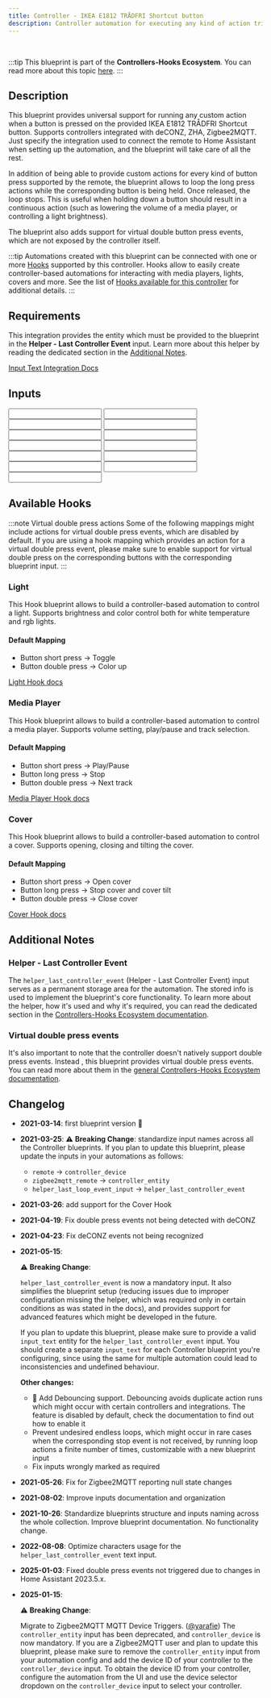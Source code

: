 ```yaml
---
title: Controller - IKEA E1812 TRÅDFRI Shortcut button
description: Controller automation for executing any kind of action triggered by the provided IKEA E1812 TRÅDFRI Shortcut button. Supports deCONZ, ZHA, Zigbee2MQTT.
---
```



<ImportCard id='ikea_e1812' category='controllers' />

<br />

:::tip
This blueprint is part of the **Controllers-Hooks Ecosystem**. You can read more about this topic [here](/docs/controllers-hooks-ecosystem).
:::

## Description

This blueprint provides universal support for running any custom action when a button is pressed on the provided IKEA E1812 TRÅDFRI Shortcut button. Supports controllers integrated with deCONZ, ZHA, Zigbee2MQTT. Just specify the integration used to connect the remote to Home Assistant when setting up the automation, and the blueprint will take care of all the rest.

In addition of being able to provide custom actions for every kind of button press supported by the remote, the blueprint allows to loop the long press actions while the corresponding button is being held. Once released, the loop stops. This is useful when holding down a button should result in a continuous action (such as lowering the volume of a media player, or controlling a light brightness).

The blueprint also adds support for virtual double button press events, which are not exposed by the controller itself.

:::tip
Automations created with this blueprint can be connected with one or more [Hooks](/docs/blueprints/hooks) supported by this controller.
Hooks allow to easily create controller-based automations for interacting with media players, lights, covers and more. See the list of [Hooks available for this controller](/docs/blueprints/controllers/ikea_e1812#available-hooks) for additional details.
:::

## Requirements

<Requirement id='deconz'/>
<Requirement id='zha'/>
<Requirement id='zigbee2mqtt'/>
<Requirement name='Input Text Integration' required>

This integration provides the entity which must be provided to the blueprint in the **Helper - Last Controller Event** input. Learn more about this helper by reading the dedicated section in the [Additional Notes](#helper---last-controller-event).

[Input Text Integration Docs](https://www.home-assistant.io/integrations/input_text/)

</Requirement>

## Inputs

<Input
  name='Integration'
  description='Integration used for connecting the remote with Home Assistant. Select one of the available values.'
  selector='select'
  required
/>
<Input
  name='Controller Device'
  description='The controller device to use for the automation. Choose a value only if the remote is integrated with deCONZ, ZHA.'
  selector='device'
  required='deCONZ, ZHA, Zigbee2MQTT'
/>
<Input
  name='Controller Entity'
  description='The action sensor of the controller to use for the automation. Choose a value only if the remote is integrated with Zigbee2MQTT and Legacy Action Sensors are enabled. This input is deprecated in favor of the Controller Device input, and will be removed in* a future release.'
  selector='entity'
  deprecated
/>
<Input
  name='Helper - Last Controller Event'
  description='Input Text used to store the last event fired by the controller. You will need to manually create a text input entity for this, please read the blueprint Additional Notes for more info.'
  selector='entity'
  required
/>
<Input
  name='Button short press'
  description='Action to run on short button press.'
  selector='action'
/>
<Input
  name='Button long press'
  description='Action to run on long button press.'
  selector='action'
/>
<Input
  name='Button release'
  description='Action to run on button release after long press.'
  selector='action'
/>
<Input
  name='Button double press'
  description='Action to run on double button press.'
  selector='action'
/>
<Input
  name='Button long press - loop until release'
  description='Loop the button action until the button is released.'
  selector='boolean'
/>
<Input
  name='Button long press - Maximum loop repeats'
  description='Maximum number of repeats for the custom action, when looping is enabled. Use it as a safety limit to prevent an endless loop in case the corresponding stop event is not received.'
  selector='number'
/>
<Input
  name='Expose button double press event'
  description='Choose whether or not to expose the virtual double press event for the button. Turn this on if you are providing an action for the button double press event.'
  selector='boolean'
/>
<Input
  name='Helper - Double Press delay'
  description='Max delay between the first and the second button press for the double press event. Provide a value only if you are using a double press action. Increase this value if you notice that the double press action is not triggered properly.'
  selector='number'
/>
<Input
  name='Helper - Debounce delay'
  description='Delay used for debouncing RAW controller events, by default set to 0. A value of 0 disables the debouncing feature. Increase this value if you notice custom actions or linked Hooks running multiple times when interacting with the device. When the controller needs to be debounced, usually a value of 100 is enough to remove all duplicate events.'
  selector='number'
/>

## Available Hooks

:::note Virtual double press actions
Some of the following mappings might include actions for virtual double press events, which are disabled by default.
If you are using a hook mapping which provides an action for a virtual double press event, please make sure to enable support for virtual double press on the corresponding buttons with the corresponding blueprint input.
:::

### Light

This Hook blueprint allows to build a controller-based automation to control a light. Supports brightness and color control both for white temperature and rgb lights.

#### Default Mapping

- Button short press -> Toggle
- Button double press -> Color up

[Light Hook docs](/docs/blueprints/hooks/light)

### Media Player

This Hook blueprint allows to build a controller-based automation to control a media player. Supports volume setting, play/pause and track selection.

#### Default Mapping

- Button short press -> Play/Pause
- Button long press -> Stop
- Button double press -> Next track

[Media Player Hook docs](/docs/blueprints/hooks/media_player)

### Cover

This Hook blueprint allows to build a controller-based automation to control a cover. Supports opening, closing and tilting the cover.

#### Default Mapping

- Button short press -> Open cover
- Button long press -> Stop cover and cover tilt
- Button double press -> Close cover

[Cover Hook docs](/docs/blueprints/hooks/cover)

## Additional Notes

### Helper - Last Controller Event

The `helper_last_controller_event` (Helper - Last Controller Event) input serves as a permanent storage area for the automation. The stored info is used to implement the blueprint's core functionality. To learn more about the helper, how it's used and why it's required, you can read the dedicated section in the [Controllers-Hooks Ecosystem documentation](/docs/controllers-hooks-ecosystem#helper---last-controller-event-input).

### Virtual double press events

It's also important to note that the controller doesn't natively support double press events. Instead , this blueprint provides virtual double press events. You can read more about them in the [general Controllers-Hooks Ecosystem documentation](/docs/controllers-hooks-ecosystem#virtual-events).

## Changelog

- **2021-03-14**: first blueprint version :tada:
- **2021-03-25**: :warning: **Breaking Change**: standardize input names across all the Controller blueprints.
  If you plan to update this blueprint, please update the inputs in your automations as follows:
  - `remote` -> `controller_device`
  - `zigbee2mqtt_remote` -> `controller_entity`
  - `helper_last_loop_event_input` -> `helper_last_controller_event`
- **2021-03-26**: add support for the Cover Hook
- **2021-04-19**: Fix double press events not being detected with deCONZ
- **2021-04-23**: Fix deCONZ events not being recognized
- **2021-05-15**:

  :warning: **Breaking Change**:

  `helper_last_controller_event` is now a mandatory input. It also simplifies the blueprint setup (reducing issues due to improper configuration missing the helper, which was required only in certain conditions as was stated in the docs), and provides support for advanced features which might be developed in the future.

  If you plan to update this blueprint, please make sure to provide a valid `input_text` entity for the `helper_last_controller_event` input. You should create a separate `input_text` for each Controller blueprint you're configuring, since using the same for multiple automation could lead to inconsistencies and undefined behaviour.

  **Other changes:**

  - :tada: Add Debouncing support. Debouncing avoids duplicate action runs which might occur with certain controllers and integrations. The feature is disabled by default, check the documentation to find out how to enable it
  - Prevent undesired endless loops, which might occur in rare cases when the corresponding stop event is not received, by running loop actions a finite number of times, customizable with a new blueprint input
  - Fix inputs wrongly marked as required

- **2021-05-26**: Fix for Zigbee2MQTT reporting null state changes
- **2021-08-02**: Improve inputs documentation and organization
- **2021-10-26**: Standardize blueprints structure and inputs naming across the whole collection. Improve blueprint documentation. No functionality change.
- **2022-08-08**: Optimize characters usage for the `helper_last_controller_event` text input.
- **2025-01-03**: Fixed double press events not triggered due to changes in Home Assistant 2023.5.x.
- **2025-01-15**:

  :warning: **Breaking Change**:

  Migrate to Zigbee2MQTT MQTT Device Triggers. ([@yarafie](https://github.com/yarafie))
  The `controller_entity` input has been deprecated, and `controller_device` is now mandatory.
  If you are a Zigbee2MQTT user and plan to update this blueprint, please make sure to remove the `controller_entity` input from your automation config and add the device ID of your controller to the `controller_device` input.
  To obtain the device ID from your controller, configure the automation from the UI and use the device selector dropdown on the `controller_device` input to select your controller.
